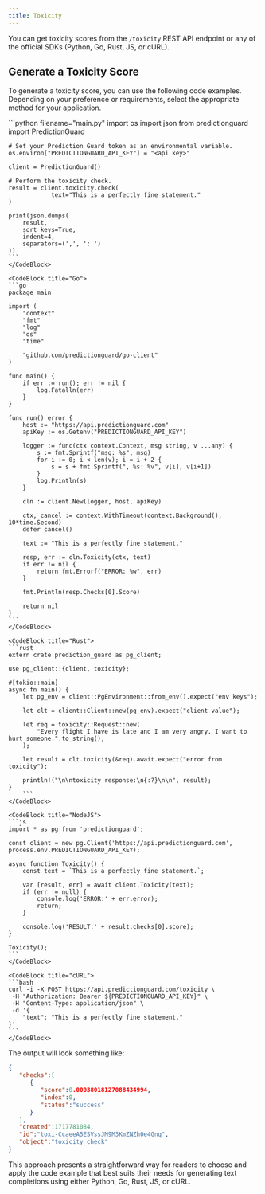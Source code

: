```yaml
---
title: Toxicity
---
```


You can get toxicity scores from the `/toxicity` REST API endpoint or any of the
official SDKs (Python, Go, Rust, JS, or cURL).

## Generate a Toxicity Score

To generate a toxicity score, you can use the following code examples. Depending
on your preference or requirements, select the appropriate method for your application.

<CodeBlocks>
    <CodeBlock title="Python">
    ```python filename="main.py"
    import os
    import json
    from predictionguard import PredictionGuard

    # Set your Prediction Guard token as an environmental variable.
    os.environ["PREDICTIONGUARD_API_KEY"] = "<api key>"
    
    client = PredictionGuard()

    # Perform the toxicity check.
    result = client.toxicity.check(
        		text="This is a perfectly fine statement."
    )

    print(json.dumps(
        result,
        sort_keys=True,
        indent=4,
        separators=(',', ': ')
    ))
    ```
    </CodeBlock>

    <CodeBlock title="Go">
    ```go
    package main

    import (
        "context"
        "fmt"
        "log"
        "os"
        "time"

        "github.com/predictionguard/go-client"
    )

    func main() {
        if err := run(); err != nil {
            log.Fatalln(err)
        }
    }

    func run() error {
        host := "https://api.predictionguard.com"
        apiKey := os.Getenv("PREDICTIONGUARD_API_KEY")

        logger := func(ctx context.Context, msg string, v ...any) {
            s := fmt.Sprintf("msg: %s", msg)
            for i := 0; i < len(v); i = i + 2 {
                s = s + fmt.Sprintf(", %s: %v", v[i], v[i+1])
            }
            log.Println(s)
        }

        cln := client.New(logger, host, apiKey)

        ctx, cancel := context.WithTimeout(context.Background(), 10*time.Second)
        defer cancel()

        text := "This is a perfectly fine statement."

        resp, err := cln.Toxicity(ctx, text)
        if err != nil {
            return fmt.Errorf("ERROR: %w", err)
        }

        fmt.Println(resp.Checks[0].Score)

        return nil
    }
    ```
    </CodeBlock>

    <CodeBlock title="Rust">
    ```rust
    extern crate prediction_guard as pg_client;

    use pg_client::{client, toxicity};

    #[tokio::main]
    async fn main() {
        let pg_env = client::PgEnvironment::from_env().expect("env keys");

        let clt = client::Client::new(pg_env).expect("client value");

        let req = toxicity::Request::new(
            "Every flight I have is late and I am very angry. I want to hurt someone.".to_string(),
        );

        let result = clt.toxicity(&req).await.expect("error from toxicity");

        println!("\n\ntoxicity response:\n{:?}\n\n", result);
    }
        ```
    </CodeBlock>

    <CodeBlock title="NodeJS">
    ```js
    import * as pg from 'predictionguard';

    const client = new pg.Client('https://api.predictionguard.com', process.env.PREDICTIONGUARD_API_KEY);

    async function Toxicity() {
        const text = `This is a perfectly fine statement.`;

        var [result, err] = await client.Toxicity(text);
        if (err != null) {
            console.log('ERROR:' + err.error);
            return;
        }

        console.log('RESULT:' + result.checks[0].score);
    }

    Toxicity();
    ```
    </CodeBlock>

    <CodeBlock title="cURL">
    ```bash
    curl -i -X POST https://api.predictionguard.com/toxicity \
     -H "Authorization: Bearer ${PREDICTIONGUARD_API_KEY}" \
     -H "Content-Type: application/json" \
     -d '{
		"text": "This is a perfectly fine statement."
	}'
    ```
    </CodeBlock>
</CodeBlocks>

The output will look something like:

```json
{
   "checks":[
      {
         "score":0.00038018127088434994,
         "index":0,
         "status":"success"
      }
   ],
   "created":1717781084,
   "id":"toxi-CcaeeA5ESVssJM9M3KmZNZh0e4Gnq",
   "object":"toxicity_check"
}
```

This approach presents a straightforward way for readers to choose and apply the
code example that best suits their needs for generating text completions using
either Python, Go, Rust, JS, or cURL.
